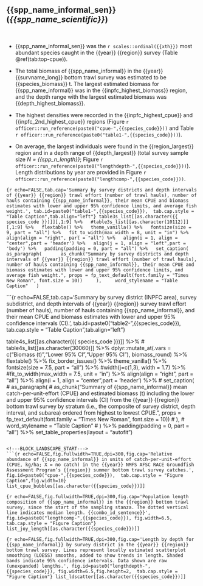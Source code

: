 
\newpage
## {{spp_name_informal_sen}} (*{{spp_name_scientific}}*)

<br />

<!-- These are the summary bullet points. -->

-  {{spp_name_informal_sen}} was the `r scales::ordinal({{xth}})` most abundant species caught in the {{year}} {{region}} survey (Table \@ref(tab:top-cpue)). 

-  The total biomass of {{spp_name_informal}} in the {{year}} {{survname_long}} bottom trawl survey was estimated to be {{species_biomass}} t. The largest estimated biomass for {{spp_name_informal}} was in the {{inpfc_highest_biomass}} region, and the depth range with the largest estimated biomass was {{depth_highest_biomass}}.

-  The highest densities were recorded in the {{inpfc_highest_cpue}} and {{inpfc_2nd_highest_cpue}} regions (Figure `r officer::run_reference(paste0("cpue-",{{species_code}}))` and  Table `r officer::run_reference(paste0("table1-",{{species_code}}))`). 

-  On average, the largest individuals were found in the {{region_largest}} region and in a depth range of {{depth_largest}} (total survey sample size *N = {{spp_n_length}}*; Figure `r officer::run_reference(paste0("lengthdepth-",{{species_code}}))`). Length distributions by year are provided in Figure `r officer::run_reference(paste0("lengthcomp-",{{species_code}}))`.






\newpage
```{r echo=FALSE,tab.cap='Summary by survey districts and depth intervals of {{year}} {{region}} trawl effort (number of trawl hauls), number of hauls containing {{spp_name_informal}}, their mean CPUE and biomass estimates with lower and upper 95% confidence limits, and average fish weight.', tab.id=paste0("table1-",{{species_code}}),  tab.cap.style = "Table Caption",tab.align="left"}
table3s_list[[as.character({{ species_code }})]][,1:9] %>%
  #table3s_list[[as.character(10112)]][,1:9] %>%
  flextable() %>%
  theme_vanilla() %>%
  fontsize(size = 9, part = "all") %>%
  fit_to_width(max_width = 8, unit = "in") %>%
  align(align = "right", part = "all") %>%
  align(i = 1, align = "center",part = 'header') %>%
  align(j = 1, align = "left",part = 'body') %>%
  padding(padding = 0, part = "all") %>%
  set_caption(
    as_paragraph(
      as_chunk("Summary by survey districts and depth intervals of {{year}} {{region}} trawl effort (number of trawl hauls), number of hauls containing {{spp_name_informal}}, their mean CPUE and biomass estimates with lower and upper 95% confidence limits, and average fish weight.", props = fp_text_default(font.family = "Times New Roman", font.size = 10))
    ),
    word_stylename = "Table Caption"
  ) 
```


\newpage
```{r echo=FALSE,tab.cap='Summary by survey district (INPFC area), survey subdistrict, and depth intervals of {{year}} {{region}} survey trawl effort (number of hauls), number of hauls containing {{spp_name_informal}}, and their mean CPUE and biomass estimates with lower and upper 95% confidence intervals (CI).', tab.id=paste0("table2-",{{species_code}}),  tab.cap.style = "Table Caption",tab.align="left"}

table4s_list[[as.character({{ species_code }})]] %>%
# table4s_list[[as.character(30060)]] %>%
  dplyr::mutate_at(.vars = c("Biomass (t)","Lower 95% CI","Upper 95% CI"), biomass_round) %>%
  flextable() %>%
  fix_border_issues() %>%
  theme_vanilla() %>%
  fontsize(size = 7.5, part = "all") %>%
  #width(j=c(1,3), width = 1.7) %>%
  #fit_to_width(max_width = 7.5, unit = "in") %>%
  align(align = "right", part = "all") %>%
  align(i = 1, align = "center",part = 'header') %>%
  # set_caption(
  #   as_paragraph(
  #     as_chunk("Summary of {{spp_name_informal}} mean catch-per-unit-effort (CPUE) and estimated biomass (t) including the lower and upper 95% confidence intervals (CI) from the {{year}} {{region}} bottom trawl survey by stratum (i.e., the composite of survey district, depth interval, and subarea) ordered from highest to lowest CPUE.", props = fp_text_default(font.family = "Times New Roman", font.size = 10))
  #   ),
  #   word_stylename = "Table Caption"
  # ) %>%
  padding(padding = 0, part = "all") %>%
  set_table_properties(layout = "autofit")
```

<!---BLOCK_LANDSCAPE_START--->
```{r echo=FALSE,fig.fullwidth=TRUE,dpi=300,fig.cap='Relative abundance of {{spp_name_informal}} in units of catch-per-unit-effort (CPUE, kg/ha; X = no catch) in the {{year}} NMFS AFSC RACE Groundfish Assessment Program’s {{region}} summer bottom trawl survey catches.', fig.id=paste0("cpue-",{{species_code}}),  tab.cap.style = "Figure Caption",fig.width=10}
list_cpue_bubbles[[as.character({{species_code}})]]
```
<!---BLOCK_LANDSCAPE_STOP--->

```{r echo=FALSE,fig.fullwidth=TRUE,dpi=300,fig.cap='Population length composition of {{spp_name_informal}} in the {{region}} bottom trawl survey, since the start of the sampling stanza. The dotted vertical line indicates median length. {{combo_id_sentence}}', fig.id=paste0("lengthcomp-",{{species_code}}), fig.width=6.5, tab.cap.style = "Figure Caption"}
list_joy_length[[as.character({{species_code}})]]
```

```{r echo=FALSE,fig.fullwidth=TRUE,dpi=300,fig.cap='Length by depth for {{spp_name_informal}} by survey district in the {{year}} {{region}} bottom trawl survey. Lines represent locally estimated scatterplot smoothing (LOESS) smooths, added to show trends in length. Shaded bands indicate 95% confidence intervals. Data shown are raw (unexpanded) lengths.', fig.id=paste0("lengthdepth-",{{species_code}}), fig.width=6.5,fig.height=2,  tab.cap.style = "Figure Caption"}
list_ldscatter[[as.character({{species_code}})]]
```
